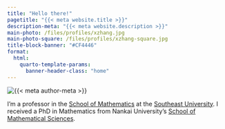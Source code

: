```yaml
---
title: "Hello there!"
pagetitle: "{{< meta website.title >}}"
description-meta: "{{< meta website.description >}}"
main-photo: /files/profiles/xzhang.jpg
main-photo-square: /files/profiles/xzhang-square.jpg
title-block-banner: "#CF4446"
format:
  html:
    quarto-template-params:
      banner-header-class: "home"  
---
```


::: {.grid}

::: {.g-col-12 .g-col-sm-4}

```{=html}
<div class="grid" style="--bs-columns: 5; row-gap: 0;">
  <div class="g-col-1 g-col-sm-0"></div>
  <div class="g-col-3 g-col-sm-5">
    <picture>
      <source media="(max-width: 576px)" srcset="{{< meta main-photo-square >}}">
      <source media="(min-width: 576px)" srcset="{{< meta main-photo >}}">
      <img class="img-fluid" src="{{< meta main-photo >}}" alt="{{< meta author-meta >}}">
    </picture>
  </div>
  <div class="g-col-1 g-col-sm-0"></div>
</div>
```

:::

::: {.g-col-12 .g-col-sm-8}

I'm a professor in the [School of Mathematics](https://math.seu.edu.cn/) at the [Southeast University](https://www.seu.edu.cn). I received a PhD in Mathematics from Nankai University's [School of Mathematical Sciences](https://math.nankai.edu.cn/).


:::

:::